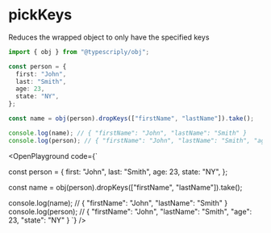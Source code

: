 
# pickKeys

Reduces the wrapped object to only have the specified keys

```ts copy
import { obj } from "@typescriply/obj";

const person = {
  first: "John",
  last: "Smith",
  age: 23,
  state: "NY",
};

const name = obj(person).dropKeys(["firstName", "lastName"]).take();

console.log(name); // { "firstName": "John", "lastName": "Smith" }
console.log(person); // { "firstName": "John", "lastName": "Smith", "age": 23, "state": "NY" }
```

<OpenPlayground
  code={`

const person = {
first: "John",
last: "Smith",
age: 23,
state: "NY",
};

const name = obj(person).dropKeys(["firstName", "lastName"]).take();

console.log(name); // { "firstName": "John", "lastName": "Smith" }
console.log(person); // { "firstName": "John", "lastName": "Smith", "age": 23, "state": "NY" }
`}
/>
